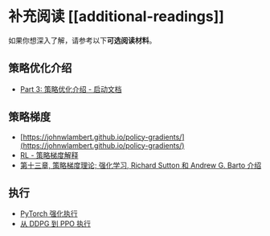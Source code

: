 # 补充阅读 [[additional-readings]]

如果你想深入了解，请参考以下**可选阅读材料**。


## 策略优化介绍

- [Part 3: 策略优化介绍 - 启动文档](https://spinningup.openai.com/en/latest/spinningup/rl_intro3.html)


## 策略梯度

- [https://johnwlambert.github.io/policy-gradients/](https://johnwlambert.github.io/policy-gradients/)
- [RL - 策略梯度解释](https://jonathan-hui.medium.com/rl-policy-gradients-explained-9b13b688b146)
- [第十三章, 策略梯度理论;  强化学习, Richard Sutton 和 Andrew G. Barto 介绍](http://incompleteideas.net/book/RLbook2020.pdf)

## 执行

- [PyTorch 强化执行](https://github.com/pytorch/examples/blob/main/reinforcement_learning/reinforce.py)
- [从 DDPG 到 PPO 执行](https://github.com/MrSyee/pg-is-all-you-need)

